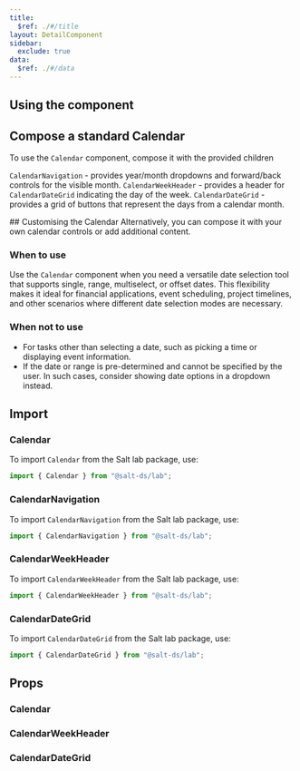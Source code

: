 ```yaml
---
title:
  $ref: ./#/title
layout: DetailComponent
sidebar:
  exclude: true
data:
  $ref: ./#/data
---
```


## Using the component

<LivePreviewControls>
<LivePreview componentName="calendar" exampleName="Single">

## Compose a standard Calendar

To use the `Calendar` component, compose it with the provided children

`CalendarNavigation` - provides year/month dropdowns and forward/back controls for the visible month.
`CalendarWeekHeader` - provides a header for `CalendarDateGrid` indicating the day of the week.
`CalendarDateGrid` - provides a grid of buttons that represent the days from a calendar month.

</LivePreview>
</LivePreviewControls>

<LivePreviewControls>
  <LivePreview
    componentName="calendar"
    displayName="Today button"
    exampleName="TodayButton"
  >
    ## Customising the Calendar Alternatively, you can compose it with your own
    calendar controls or add additional content.
  </LivePreview>
</LivePreviewControls>

### When to use

Use the `Calendar` component when you need a versatile date selection tool that supports single, range, multiselect, or offset dates. This flexibility makes it ideal for financial applications, event scheduling, project timelines, and other scenarios where different date selection modes are necessary.

### When not to use

- For tasks other than selecting a date, such as picking a time or displaying event information.
- If the date or range is pre-determined and cannot be specified by the user. In such cases, consider showing date options in a dropdown instead.

## Import

### Calendar

To import `Calendar` from the Salt lab package, use:

```js
import { Calendar } from "@salt-ds/lab";
```

### CalendarNavigation

To import `CalendarNavigation` from the Salt lab package, use:

```js
import { CalendarNavigation } from "@salt-ds/lab";
```

### CalendarWeekHeader

To import `CalendarWeekHeader` from the Salt lab package, use:

```js
import { CalendarWeekHeader } from "@salt-ds/lab";
```

### CalendarDateGrid

To import `CalendarDateGrid` from the Salt lab package, use:

```js
import { CalendarDateGrid } from "@salt-ds/lab";
```

## Props

### Calendar

<PropsTable packageName="lab" componentName="Calendar" />

### CalendarWeekHeader

<PropsTable packageName="lab" componentName="CalendarWeekHeader" />

### CalendarDateGrid

<PropsTable packageName="lab" componentName="CalendarDateGrid" />
